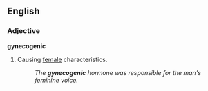 ==English==

===Adjective===
'''gynecogenic'''

# {{biology}} Causing [[female]] characteristics.
#: ''The '''gynecogenic''' hormone was responsible for the man's feminine voice.''